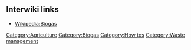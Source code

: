 {{Home biogas system (original)}}
{{Editable at|Home biogas system}}

== Interwiki links ==

* [[Wikipedia:Biogas]]

[[Category:Agriculture]]
[[Category:Biogas]]
[[Category:How tos]]
[[Category:Waste management]]